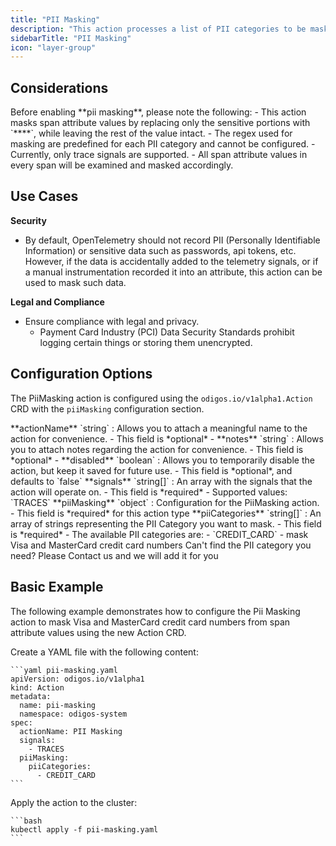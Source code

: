 ```yaml
---
title: "PII Masking"
description: "This action processes a list of PII categories to be masked from the traces."
sidebarTitle: "PII Masking"
icon: "layer-group"
---
```



## Considerations

<Warning>
  Before enabling **pii masking**, please note the following:
  - This action masks span attribute values by replacing only the sensitive portions with `****`, while leaving the rest of the value intact.
  - The regex used for masking are predefined for each PII category and cannot be configured.
  - Currently, only trace signals are supported.
  - All span attribute values in every span will be examined and masked accordingly.
</Warning>

## Use Cases

**Security**

- By default, OpenTelemetry should not record PII (Personally Identifiable Information) or sensitive data such as passwords, api tokens, etc. However, if the data is accidentally added to the telemetry signals, or if a manual instrumentation recorded it into an attribute, this action can be used to mask such data.

**Legal and Compliance**

- Ensure compliance with legal and privacy.
    - Payment Card Industry (PCI) Data Security Standards prohibit logging certain things or storing them unencrypted.

## Configuration Options

The PiiMasking action is configured using the `odigos.io/v1alpha1.Action` CRD with the `piiMasking` configuration section.

<AccordionGroup>
  <Accordion title="actionName">
    **actionName** `string` : Allows you to attach a meaningful name to the action for convenience.
    - This field is *optional*
    - <AssumeNoMeaning />
  </Accordion>
  <Accordion title="notes">
    **notes** `string` : Allows you to attach notes regarding the action for convenience.
    - This field is *optional*
    - <AssumeNoMeaning />
  </Accordion>
  <Accordion title="disabled">
    **disabled** `boolean` : Allows you to temporarily disable the action, but keep it saved for future use.
    - This field is *optional*, and defaults to `false`
  </Accordion>
  <Accordion title="signals *">
    **signals** `string[]` : An array with the signals that the action will operate on.
    - This field is *required*
    - Supported values: `TRACES`
  </Accordion>
  <Accordion title="piiMasking *">
    **piiMasking** `object` : Configuration for the PiiMasking action.
    - This field is *required* for this action type
    <AccordionGroup>
      <Accordion title="piiCategories *">
        **piiCategories** `string[]` : An array of strings representing the PII Category you want to mask.
        - This field is *required*
        - The available PII categories are:
          - `CREDIT_CARD` - mask Visa and MasterCard credit card numbers
        <Note>
          Can't find the PII category you need? Please Contact us and we will add it for you
        </Note>
      </Accordion>
    </AccordionGroup>
  </Accordion>
</AccordionGroup>

## Basic Example

The following example demonstrates how to configure the Pii Masking action to mask Visa and MasterCard credit card numbers from span attribute values using the new Action CRD.

<Steps>
  <Step>
    Create a YAML file with the following content:

    ```yaml pii-masking.yaml
    apiVersion: odigos.io/v1alpha1
    kind: Action
    metadata:
      name: pii-masking
      namespace: odigos-system
    spec:
      actionName: PII Masking
      signals:
        - TRACES
      piiMasking:
        piiCategories:
          - CREDIT_CARD
    ```
  </Step>
  <Step>
    Apply the action to the cluster:

    ```bash
    kubectl apply -f pii-masking.yaml
    ```
  </Step>
</Steps>
